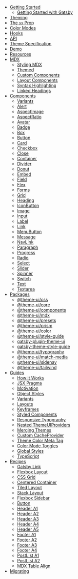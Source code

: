 - [Getting Started](/getting-started)
  - [Getting Started with Gatsby](/getting-started/gatsby)
- [Theming](/theming)
- [The `sx` Prop](/sx-prop)
- [Color Modes](/color-modes)
- [Hooks](/hooks)
- [API](/api)
- [Theme Specification](/theme-spec)
- [Demo](/demo)
- [Resources](/resources)
- [MDX](/mdx)
  - [Styling MDX](/mdx/styling)
  - [Themed](/mdx/themed)
  - [Custom Components](/mdx/components)
  - [Layout Components](/mdx/layout-components)
  - [Syntax Highlighting](/mdx/syntax-highlighting)
  - [Linked Headings](/mdx/linked-headings)
- [Components](/components)
  - [Variants](/components/variants)
  - [Alert](/components/alert)
  - [AspectImage](/components/aspect-image)
  - [AspectRatio](/components/aspect-ratio)
  - [Avatar](/components/avatar)
  - [Badge](/components/badge)
  - [Box](/components/box)
  - [Button](/components/button)
  - [Card](/components/card)
  - [Checkbox](/components/checkbox)
  - [Close](/components/close)
  - [Container](/components/container)
  - [Divider](/components/divider)
  - [Donut](/components/donut)
  - [Embed](/components/embed)
  - [Field](/components/field)
  - [Flex](/components/flex)
  - [Forms](/components/forms)
  - [Grid](/components/grid)
  - [Heading](/components/heading)
  - [IconButton](/components/icon-button)
  - [Image](/components/image)
  - [Input](/components/input)
  - [Label](/components/label)
  - [Link](/components/link)
  - [MenuButton](/components/menu-button)
  - [Message](/components/message)
  - [NavLink](/components/nav-link)
  - [Paragraph](/components/paragraph)
  - [Progress](/components/progress)
  - [Radio](/components/radio)
  - [Select](/components/select)
  - [Slider](/components/slider)
  - [Spinner](/components/spinner)
  - [Switch](/components/switch)
  - [Text](/components/text)
  - [Textarea](/components/textarea)
- [Packages](/packages)
  - [@theme-ui/css](/packages/css)
  - [@theme-ui/core](/packages/core)
  - [@theme-ui/components](/packages/components)
  - [@theme-ui/mdx](/packages/mdx)
  - [@theme-ui/presets](/packages/presets)
  - [@theme-ui/prism](/packages/prism)
  - [@theme-ui/color](/packages/color)
  - [@theme-ui/style-guide](/packages/style-guide)
  - [gatsby-plugin-theme-ui](/packages/gatsby-plugin)
  - [gatsby-theme-style-guide](/packages/gatsby-theme-style-guide)
  - [@theme-ui/typography](/packages/typography)
  - [@theme-ui/match-media](/packages/match-media)
  - [@theme-ui/sidenav](/packages/sidenav)
  - [@theme-ui/tailwind](/packages/tailwind)
- [Guides](/guides)
  - [How it Works](/guides/how-it-works)
  - [JSX Pragma](/guides/jsx-pragma)
  - [Motivation](/guides/motivation)
  - [Object Styles](/guides/object-styles)
  - [Variants](/guides/variants)
  - [Layouts](/guides/layouts)
  - [Keyframes](/guides/keyframes)
  - [Styled Components](/guides/styled-components)
  - [Responsive Typography](/guides/responsive-typography)
  - [Nested ThemeUIProviders](/guides/nested-theme-providers)
  - [Merging Themes](/guides/merging-themes)
  - [Custom CacheProvider](/guides/custom-cache-provider)
  - [Theme Color Meta Tag](/guides/theme-color-meta-tag)
  - [Color Mode Toggles](/guides/color-mode-toggles)
  - [Global Styles](/guides/global-styles)
  - [TypeScript](/guides/typescript)
- [Recipes](/recipes)
  - [Gatsby Link](/recipes/gatsby-link)
  - [Flexbox Layout](/recipes/flexbox-layout)
  - [CSS Grid](/recipes/css-grid)
  - [Centered Container](/recipes/centered-container)
  - [Tiled Layout](/recipes/tiled-layout)
  - [Stack Layout](/recipes/stack)
  - [Flexbox Sidebar](/recipes/flexbox-sidebar)
  - [Button](/recipes/button)
  - [Header A1](/recipes/header-a1)
  - [Header A2](/recipes/header-a2)
  - [Header A3](/recipes/header-a3)
  - [Header A4](/recipes/header-a4)
  - [Header A5](/recipes/header-a5)
  - [Footer A1](/recipes/footer-a1)
  - [Footer A2](/recipes/footer-a2)
  - [Footer A3](/recipes/footer-a3)
  - [Footer A4](/recipes/footer-a4)
  - [PostList A1](/recipes/post-list-a1)
  - [PostList A2](/recipes/post-list-a2)
  - [MDX Table Align](/recipes/mdx-table-align)
- [Migrating](/migrating)
